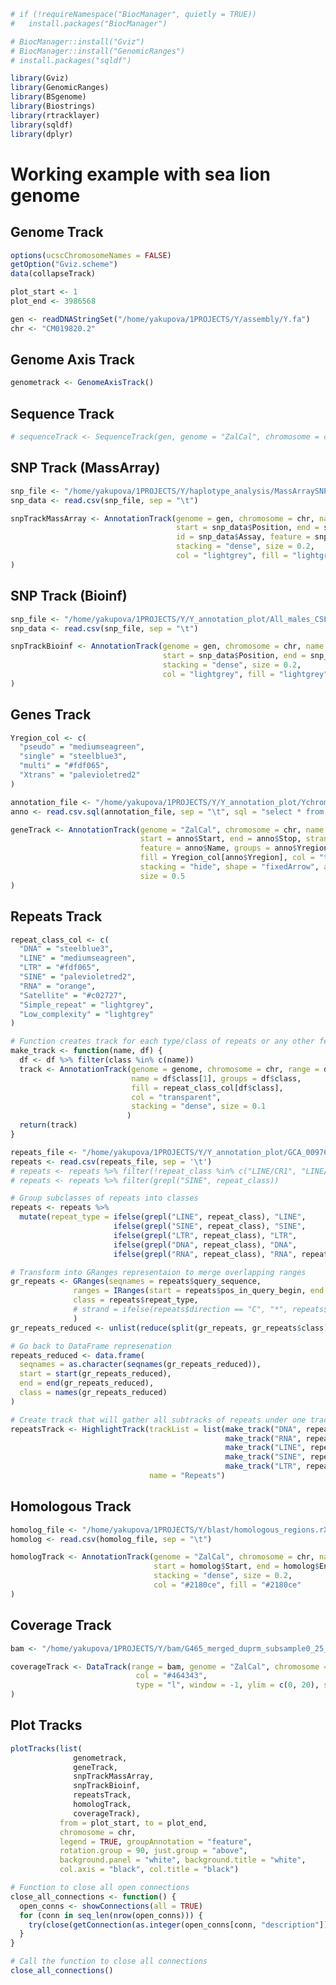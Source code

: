 ```r
# if (!requireNamespace("BiocManager", quietly = TRUE))
#   install.packages("BiocManager")

# BiocManager::install("Gviz")
# BiocManager::install("GenomicRanges")
# install.packages("sqldf")
```

```r
library(Gviz)
library(GenomicRanges)
library(BSgenome)
library(Biostrings)
library(rtracklayer)
library(sqldf)
library(dplyr)
```


# Working example with sea lion genome

## Genome Track
```r
options(ucscChromosomeNames = FALSE)
getOption("Gviz.scheme")
data(collapseTrack)

plot_start <- 1
plot_end <- 3986568

gen <- readDNAStringSet("/home/yakupova/1PROJECTS/Y/assembly/Y.fa")
chr <- "CM019820.2"
```

## Genome Axis Track
```r
genometrack <- GenomeAxisTrack()
```

## Sequence Track
```r
# sequenceTrack <- SequenceTrack(gen, genome = "ZalCal", chromosome = chr, name = "Sequence")
```

## SNP Track (MassArray)
```r
snp_file <- "/home/yakupova/1PROJECTS/Y/haplotype_analysis/MassArraySNPpositions.txt"
snp_data <- read.csv(snp_file, sep = "\t")

snpTrackMassArray <- AnnotationTrack(genome = gen, chromosome = chr, name = "MassArray SNPs",
                                     start = snp_data$Position, end = snp_data$Position,
                                     id = snp_data$Assay, feature = snp_data$Assay,
                                     stacking = "dense", size = 0.2,
                                     col = "lightgrey", fill = "lightgrey"
)
```

## SNP Track (Bioinf)
```r
snp_file <- "/home/yakupova/1PROJECTS/Y/Y_annotation_plot/All_males_CSL_Y_snp.bed"
snp_data <- read.csv(snp_file, sep = "\t")

snpTrackBioinf <- AnnotationTrack(genome = gen, chromosome = chr, name = "Bioinf SNPs",
                                  start = snp_data$Position, end = snp_data$Position,
                                  stacking = "dense", size = 0.2,
                                  col = "lightgrey", fill = "lightgrey"
)
```
## Genes Track
```r
Yregion_col <- c(
  "pseudo" = "mediumseagreen",
  "single" = "steelblue3",
  "multi" = "#fdf065",
  "Xtrans" = "palevioletred2"
)

annotation_file <- "/home/yakupova/1PROJECTS/Y/Y_annotation_plot/Ychromsome_annotation_Rin.csv"
anno <- read.csv.sql(annotation_file, sep = "\t", sql = "select * from file where gene_biotype != 'pseudogene'")

geneTrack <- AnnotationTrack(genome = "ZalCal", chromosome = chr, name = "Genes",
                             start = anno$Start, end = anno$Stop, strand = anno$Strand,
                             feature = anno$Name, groups = anno$Yregion,
                             fill = Yregion_col[anno$Yregion], col = "transparent",
                             stacking = "hide", shape = "fixedArrow", arrowHeadWidth = 100,
                             size = 0.5
)
```

## Repeats Track
```r
repeat_class_col <- c(
  "DNA" = "steelblue3",
  "LINE" = "mediumseagreen",
  "LTR" = "#fdf065",
  "SINE" = "palevioletred2",
  "RNA" = "orange",
  "Satellite" = "#c02727",
  "Simple_repeat" = "lightgrey",
  "Low_complexity" = "lightgrey"
)
```

```r
# Function creates track for each type/class of repeats or any other feature with name in DataFrame df
make_track <- function(name, df) {
  df <- df %>% filter(class %in% c(name))
  track <- AnnotationTrack(genome = genome, chromosome = chr, range = df,
                           name = df$class[1], groups = df$class,
                           fill = repeat_class_col[df$class],
                           col = "transparent",
                           stacking = "dense", size = 0.1
                          )
  return(track)
}
```

```r
repeats_file <- "/home/yakupova/1PROJECTS/Y/Y_annotation_plot/GCA_009762305.2_mZalCal1.pri.v2_rm.CM019820.2.csv"
repeats <- read.csv(repeats_file, sep = '\t')
# repeats <- repeats %>% filter(!repeat_class %in% c("LINE/CR1", "LINE/L1", "LINE/L2", "LINE/Penelope", "LINE/RTE-BovB"))
# repeats <- repeats %>% filter(grepl("SINE", repeat_class))
```

```r
# Group subclasses of repeats into classes
repeats <- repeats %>%
  mutate(repeat_type = ifelse(grepl("LINE", repeat_class), "LINE",
                       ifelse(grepl("SINE", repeat_class), "SINE",
                       ifelse(grepl("LTR", repeat_class), "LTR",
                       ifelse(grepl("DNA", repeat_class), "DNA",
                       ifelse(grepl("RNA", repeat_class), "RNA", repeat_class))))))
```

```r
# Transform into GRanges representaion to merge overlapping ranges
gr_repeats <- GRanges(seqnames = repeats$query_sequence,
              ranges = IRanges(start = repeats$pos_in_query_begin, end = repeats$pos_in_query_end),
              class = repeats$repeat_type,
              # strand = ifelse(repeats$direction == "C", "*", repeats$direction)
              )
gr_repeats_reduced <- unlist(reduce(split(gr_repeats, gr_repeats$class)))
```

```r
# Go back to DataFrame represenation
repeats_reduced <- data.frame(
  seqnames = as.character(seqnames(gr_repeats_reduced)),
  start = start(gr_repeats_reduced),
  end = end(gr_repeats_reduced),
  class = names(gr_repeats_reduced)
)
```

```r
# Create track that will gather all subtracks of repeats under one track
repeatsTrack <- HighlightTrack(trackList = list(make_track("DNA", repeats_reduced),
                                                make_track("RNA", repeats_reduced),
                                                make_track("LINE", repeats_reduced),
                                                make_track("SINE", repeats_reduced),
                                                make_track("LTR", repeats_reduced)),
                               name = "Repeats")
```

## Homologous Track
```r
homolog_file <- "/home/yakupova/1PROJECTS/Y/blast/homologous_regions.rX_wo_PAR_cumsum.qY.filtered1000.90pident.sorted.merged.bed"
homolog <- read.csv(homolog_file, sep = "\t")

homologTrack <- AnnotationTrack(genome = "ZalCal", chromosome = chr, name = "Homologs",
                                start = homolog$Start, end = homolog$End,
                                stacking = "dense", size = 0.2,
                                col = "#2180ce", fill = "#2180ce"
)
```

## Coverage Track
```r
bam <- "/home/yakupova/1PROJECTS/Y/bam/G465_merged_duprm_subsample0_25_realigned.Y.bam"

coverageTrack <- DataTrack(range = bam, genome = "ZalCal", chromosome = chr, name = "Coverage\t(M)",
                            col = "#464343",
                            type = "l", window = -1, ylim = c(0, 20), size = 0.5
)
```

## Plot Tracks
```r
plotTracks(list(
              genometrack,
              geneTrack,
              snpTrackMassArray,
              snpTrackBioinf,
              repeatsTrack,
              homologTrack,
              coverageTrack),
           from = plot_start, to = plot_end,
           chromosome = chr,
           legend = TRUE, groupAnnotation = "feature",
           rotation.group = 90, just.group = "above",
           background.panel = "white", background.title = "white",
           col.axis = "black", col.title = "black")
```
```r
# Function to close all open connections
close_all_connections <- function() {
  open_conns <- showConnections(all = TRUE)
  for (conn in seq_len(nrow(open_conns))) {
    try(close(getConnection(as.integer(open_conns[conn, "description"]))), silent = TRUE)
  }
}

# Call the function to close all connections
close_all_connections()
```
